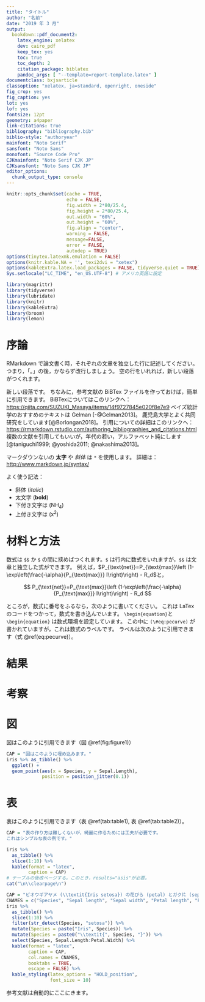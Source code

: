 ```yaml
---
title: "タイトル"
author: "名前"
date: "2019 年 3 月"
output: 
  bookdown::pdf_document2:
    latex_engine: xelatex
    dev: cairo_pdf
    keep_tex: yes
    toc: true
    toc_depth: 2
    citation_package: biblatex
    pandoc_args: [ "--template=report-template.latex" ] 
documentclass: bxjsarticle
classoption: "xelatex, ja=standard, openright, oneside"
fig_crop: yes
fig_caption: yes
lot: yes
lof: yes
fontsize: 12pt
geometry: a4paper
link-citations: true
bibliography: "bibliography.bib"
biblio-style: "authoryear"
mainfont: "Noto Serif"
sansfont: "Noto Sans"
monofont: "Source Code Pro"
CJKmainfont: "Noto Serif CJK JP"
CJKsansfont: "Noto Sans CJK JP"
editor_options: 
  chunk_output_type: console
---
```


\clearpage
\blankpage

```r
knitr::opts_chunk$set(cache = TRUE,
                      echo = FALSE,
                      fig.width = 2*80/25.4,
                      fig.height = 2*80/25.4,
                      out.width = "60%", 
                      out.height = "60%",
                      fig.align = "center", 
                      warning = FALSE, 
                      message=FALSE,
                      error = FALSE, 
                      autodep = TRUE)
options(tinytex.latexmk.emulation = FALSE)
options(knitr.kable.NA = '', texi2dvi = "xetex")
options(kableExtra.latex.load_packages = FALSE, tidyverse.quiet = TRUE)
Sys.setlocale("LC_TIME", "en_US.UTF-8") # アメリカ英語に設定
```

```r
library(magrittr)
library(tidyverse)
library(lubridate)
library(knitr)
library(kableExtra)
library(broom)
library(lemon)
```


# 序論

RMarkdown で論文書く時，それぞれの文章を独立した行に記述してください。
つまり，「。」の後，かならず改行しましょう。
空の行をいれれば，新しい段落がつくれます。

新しい段落です。
ちなみに，参考文献の BiBTex ファイルを作っておけば，簡単に引用できます。
BiBTexについてはこのリンクへ：<https://qiita.com/SUZUKI_Masaya/items/14f9727845e020f8e7e9>
ベイズ統計学のおすすめのテキストは Gelman [-@Gelman2013]。
鹿児島大学とよく共同研究をしています[@Borlongan2018]。
引用についての詳細はこのリンクへ：<https://rmarkdown.rstudio.com/authoring_bibliographies_and_citations.html>
複数の文献を引用してもいいが，年代の若い，アルファベット純にします[@taniguchi1999; @yoshida2011; @nakashima2013]。

マークダウンないの **太字** や *斜体* は `*` を使用します。
詳細は：<http://www.markdown.jp/syntax/>


よく使う記法：

* 斜体 (*italic*) 
* 太文字 (**bold**) 
* 下付き文字は (NH~4~) 
* 上付き文字は (x^2^) 

# 材料と方法

数式は `$$` か `$` の間に挟めばつくれます。`$` は行内に数式をいれますが，`$$` は文章と独立した式ができます。
例えば，$P_{\text{net}}=P_{\text{max}}\left (1-\exp\left(\frac{-\alpha}{P_{\text{max}}} I\right)\right) - R_d$と，

$$
P_{\text{net}}=P_{\text{max}}\left (1-\exp\left(\frac{-\alpha}{P_{\text{max}}} I\right)\right) - R_d
$$

ところが，数式に番号をふるなら，次のように書いてください。
これは LaTex のコードをつかって，数式を書き込んでいます。
`\begin{equation}`と `\begin{equation}` は数式環境を設定しています。
この中に `(\#eq:pecurve)` が書かれていますが，これは数式のラベルです。
ラベルは次のように引用できます（式 \@ref(eq:pecurve)）。

\begin{equation}
P_{\text{net}}=P_{\text{max}}\left (1-\exp\left(\frac{-\alpha}{P_{\text{max}}} I\right)\right) - R_d
(\#eq:pecurve)
\end{equation}

# 結果

# 考察

# 図

図はこのように引用できます（図 \@ref(fig:figure1)）

```r
CAP = "図はこのように埋め込みます。"
iris %>% as_tibble() %>% 
  ggplot() +
  geom_point(aes(x = Species, y = Sepal.Length),
             position = position_jitter(0.1))
```


# 表

表はこのように引用できます（表 \@ref(tab:table1), 表 \@ref(tab:table2)）。

```r
CAP = "表の作り方は難しくないが，綺麗に作るためには工夫が必要です。
これはシンプルな表の例です。"

iris %>% 
  as_tibble() %>% 
  slice(1:10) %>% 
  kable(format = "latex",
        caption = CAP)
# テーブルの後改ページする。このとき，results="asis"が必要。
cat("\n\\clearpage\n")
```


```r
CAP = "ビオウギアヤメ (\\textit{Iris setosa}) の花びら (petal) とガク片 (sepal) の長さと幅 (mm)。 "
CNAMES = c("Species", "Sepal length", "Sepal width", "Petal length", "Petal width")
iris %>% 
  as_tibble() %>% 
  slice(1:10) %>% 
  filter(str_detect(Species, "setosa")) %>% 
  mutate(Species = paste("Iris", Species)) %>% 
  mutate(Species = paste0("\\textit{", Species, "}")) %>% 
  select(Species, Sepal.Length:Petal.Width) %>% 
  kable(format = "latex", 
        caption = CAP,
        col.names = CNAMES,
        booktabs = TRUE,
        escape = FALSE) %>% 
  kable_styling(latex_options = "HOLD_position",
                font_size = 10)
```

参考文献は自動的にここにきます。

